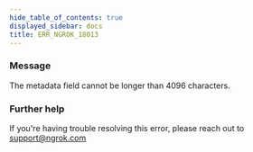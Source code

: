```yaml
---
hide_table_of_contents: true
displayed_sidebar: docs
title: ERR_NGROK_18013
---
```




### Message

The metadata field cannot be longer than 4096 characters.

<ErrorDetails error="err_ngrok_18013" />

### Further help

If you're having trouble resolving this error, please reach out to [support@ngrok.com](mailto:support@ngrok.com?subject=Help%20with%20ERR_NGROK_18013)
